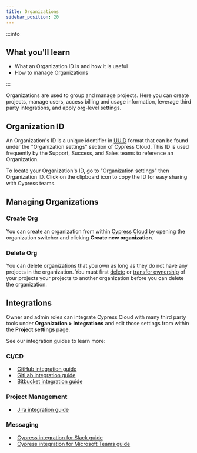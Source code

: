 ```yaml
---
title: Organizations
sidebar_position: 20
---
```


:::info

## <Icon name="graduation-cap" /> What you'll learn

- What an Organization ID is and how it is useful
- How to manage Organizations

:::

Organizations are used to group and manage projects. Here you can create
projects, manage users, access billing and usage information, leverage third
party integrations, and apply org-level settings.

## Organization ID

An Organization's ID is a unique identifier in
[UUID](https://tools.ietf.org/html/rfc4122) format that can be found under the
"Organization settings" section of Cypress Cloud. This ID is used frequently by
the Support, Success, and Sales teams to reference an Organization.

To locate your Organization's ID, go to "Organization settings" then
Organization ID. Click on the clipboard icon to copy the ID for easy sharing
with Cypress teams.

<DocsImage
  src="/img/dashboard/organizations/cypress-organization-UUID.gif"
  alt="Locate UUID gif"
/>

## Managing Organizations

### Create Org

You can create an organization from within
[Cypress Cloud](https://on.cypress.io/cloud) by opening the organization
switcher and clicking **<Icon name="plus" /> Create new organization**.

<DocsImage
  src="/img/guides/cloud/organizations/create-org.jpg"
  alt="Create new organization"
/>

### Delete Org

You can delete organizations that you own as long as they do not have any
projects in the organization. You must first
[delete](/guides/cloud/projects#Delete-Project) or
[transfer ownership](/guides/cloud/projects#Transfer-ownership) of your projects
your projects to another organization before you can delete the organization.

<DocsImage
  src="/img/guides/cloud/organizations/remove-organization-dialog.jpg"
  alt="Delete Organization"
  width="80%"
/>

## Integrations

Owner and admin roles can integrate Cypress Cloud with many third party tools
under **Organization > Integrations** and edit those settings from within the
**Project settings** page.

See our integration guides to learn more:

### CI/CD

<!-- prettier-ignore-start -->

- &#8239;<Logo src="/img/logo/github.svg" /> [GitHub integration guide](/guides/cloud/integrations/github)
- &#8239;<Logo src="/img/logo/gitlab.svg" /> [GitLab integration guide](/guides/cloud/integrations/gitlab)
- &#8239;<Logo src="/img/logo/bitbucket.svg" /> [Bitbucket integration guide](/guides/cloud/integrations/bitbucket)

### Project Management

- &#8239;<Logo src="/img/logo/jira.svg" /> [Jira integration guide](/guides/cloud/integrations/jira)

### Messaging

- &#8239;<Logo src="/img/logo/slack.svg" /> [Cypress integration for Slack guide](/guides/cloud/integrations/slack)
- &#8239;<Logo src="/img/logo/ms-teams.svg" /> [Cypress integration for Microsoft Teams guide](/guides/cloud/integrations/teams)

<!-- prettier-ignore-end -->
